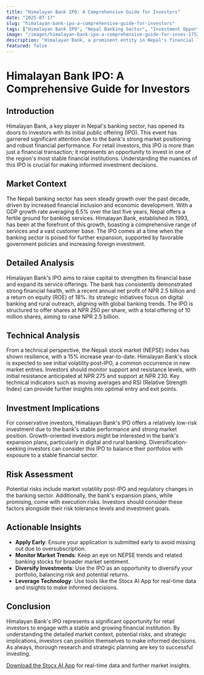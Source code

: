 ```yaml
---
title: "Himalayan Bank IPO: A Comprehensive Guide for Investors"
date: "2025-07-17"
slug: "himalayan-bank-ipo-a-comprehensive-guide-for-investors"
tags: ["Himalayan Bank IPO", "Nepal Banking Sector", "Investment Opportunity", "Retail Investors", "Stock Market Insights", "Financial Growth", "IPO Analysis"]
image: "/images/himalayan-bank-ipo-a-comprehensive-guide-for-inves-1752723042725.png"
description: "Himalayan Bank, a prominent entity in Nepal's financial landscape, has announced its initial public offering (IPO), presenting a significant investment opportunity for retail investors. This IPO offers a chance to participate in the growth of a well-established bank with a robust market presence. In this post, we delve into the essential details of the IPO, including how to apply, important dates, and what investors need to consider. We provide a thorough analysis of the bank's market position, historical performance, and potential risks, along with actionable insights tailored to various investment profiles. Whether you are a seasoned investor or new to the market, this article will equip you with the knowledge to make an informed decision about investing in Himalayan Bank's IPO. Stay ahead of the curve by understanding the broader market trends, technical indicators, and strategic investment approaches. Download the Stocx AI App for further insights and real-time market data to enhance your investment strategies."
featured: false
---
```


# Himalayan Bank IPO: A Comprehensive Guide for Investors

## Introduction
Himalayan Bank, a key player in Nepal's banking sector, has opened its doors to investors with its initial public offering (IPO). This event has garnered significant attention due to the bank's strong market positioning and robust financial performance. For retail investors, this IPO is more than just a financial transaction; it represents an opportunity to invest in one of the region's most stable financial institutions. Understanding the nuances of this IPO is crucial for making informed investment decisions.

## Market Context
The Nepali banking sector has seen steady growth over the past decade, driven by increased financial inclusion and economic development. With a GDP growth rate averaging 6.5% over the last five years, Nepal offers a fertile ground for banking services. Himalayan Bank, established in 1993, has been at the forefront of this growth, boasting a comprehensive range of services and a vast customer base. The IPO comes at a time when the banking sector is poised for further expansion, supported by favorable government policies and increasing foreign investment.

## Detailed Analysis
Himalayan Bank's IPO aims to raise capital to strengthen its financial base and expand its service offerings. The bank has consistently demonstrated strong financial health, with a recent annual net profit of NPR 2.5 billion and a return on equity (ROE) of 18%. Its strategic initiatives focus on digital banking and rural outreach, aligning with global banking trends. The IPO is structured to offer shares at NPR 250 per share, with a total offering of 10 million shares, aiming to raise NPR 2.5 billion.

## Technical Analysis
From a technical perspective, the Nepali stock market (NEPSE) index has shown resilience, with a 15% increase year-to-date. Himalayan Bank's stock is expected to see initial volatility post-IPO, a common occurrence in new market entries. Investors should monitor support and resistance levels, with initial resistance anticipated at NPR 275 and support at NPR 230. Key technical indicators such as moving averages and RSI (Relative Strength Index) can provide further insights into optimal entry and exit points.

## Investment Implications
For conservative investors, Himalayan Bank's IPO offers a relatively low-risk investment due to the bank's stable performance and strong market position. Growth-oriented investors might be interested in the bank's expansion plans, particularly in digital and rural banking. Diversification-seeking investors can consider this IPO to balance their portfolios with exposure to a stable financial sector. 

## Risk Assessment
Potential risks include market volatility post-IPO and regulatory changes in the banking sector. Additionally, the bank's expansion plans, while promising, come with execution risks. Investors should consider these factors alongside their risk tolerance levels and investment goals.

## Actionable Insights
- **Apply Early**: Ensure your application is submitted early to avoid missing out due to oversubscription.
- **Monitor Market Trends**: Keep an eye on NEPSE trends and related banking stocks for broader market sentiment.
- **Diversify Investments**: Use the IPO as an opportunity to diversify your portfolio, balancing risk and potential returns.
- **Leverage Technology**: Use tools like the Stocx AI App for real-time data and insights to make informed decisions.

## Conclusion
Himalayan Bank's IPO represents a significant opportunity for retail investors to engage with a stable and growing financial institution. By understanding the detailed market context, potential risks, and strategic implications, investors can position themselves to make informed decisions. As always, thorough research and strategic planning are key to successful investing.

[Download the Stocx AI App](https://stocx.co) for real-time data and further market insights.
